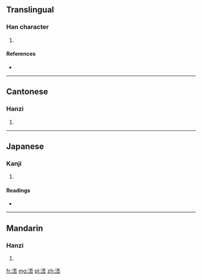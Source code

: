 ==Translingual==

===Han character===
{{Han char|rn=85|rad=水|as=07|sn=10|four=3116<sub>1</sub>|canj=水一一口 (EMMR)}}

# {{defn|Han|sort=水07}}

====References====
* {{Han ref|kx=0625.010|dkj=17488|dj=1023.010|hdz=31620.010|uh=6D6F|ud=28015|bh=D24F|bd=53839}}

----

==Cantonese==

===Hanzi===
{{yue-hanzi|jyut=|y=ng4}}

# {{defn|lang=yue|sort=水07}}

----

==Japanese==

===Kanji===
{{ja-kanji|grade=|rs=水07}}

# {{defn|lang=ja|sort=水07}}

====Readings====
* {{ja-readings|on=[[ご]] (go)|kun=}}

----

==Mandarin==

===Hanzi===
{{cmn-hanzi|pin=[[wú]] ([[wu2]])|wg=wu<sup>2</sup>}}

# {{defn|lang=cmn|sort=水07}}

[[fr:浯]]
[[mg:浯]]
[[pl:浯]]
[[zh:浯]]
